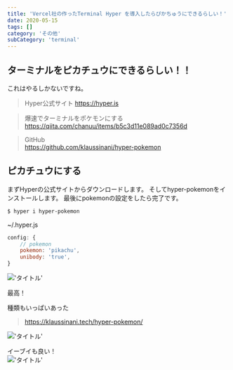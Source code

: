 ```yaml
---
title: 'Vercel社の作ったTerminal Hyper を導入したらぴかちゅうにできるらしい！'
date: 2020-05-15
tags: []
category: 'その他'
subCategory: 'terminal'
---
```


## ターミナルをピカチュウにできるらしい！！

これはやるしかないですね。

> Hyper公式サイト https://hyper.is

> 爆速でターミナルをポケモンにする\
> https://qiita.com/chanuu/items/b5c3d11e089ad0c7356d

> GitHub\
> https://github.com/klaussinani/hyper-pokemon

## ピカチュウにする

まずHyperの公式サイトからダウンロードします。 そしてhyper-pokemonをインストールします。 最後にpokemonの設定をしたら完了です。

```bash
$ hyper i hyper-pokemon
```

~/.hyper.js

```javascript
config: {
    // pokemon
    pokemon: 'pikachu',
    unibody: 'true',
}
```

!['タイトル'](https://i.gyazo.com/87ef9fa889268c7e0971a8acc8314808.png)

最高！

種類もいっぱいあった

> https://klaussinani.tech/hyper-pokemon/

!['タイトル'](https://i.gyazo.com/73dd4bc38309810c03b692ea51a95cd1.png)

イーブイも良い！\
!['タイトル'](https://i.gyazo.com/8c9e7c250534ca1d184ae52e9a522574.png)
